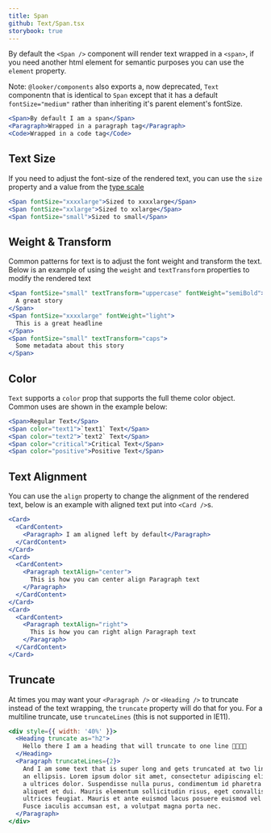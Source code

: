 ```yaml
---
title: Span
github: Text/Span.tsx
storybook: true
---
```


By default the `<Span />` component will render text wrapped in a `<span>`, if you need another html element for semantic purposes you can use the `element` property.

Note: `@looker/components` also exports a, now deprecated, `Text` componentn that is identical to `Span` except that it has a default `fontSize="medium"` rather than inheriting it's parent element's fontSize.

```jsx
<Span>By default I am a span</Span>
<Paragraph>Wrapped in a paragraph tag</Paragraph>
<Code>Wrapped in a code tag</Code>

```

## Text Size

If you need to adjust the font-size of the rendered text, you can use the `size` property and a value from the [type scale](/#!/Typography)

```jsx
<Span fontSize="xxxxlarge">Sized to xxxxlarge</Span>
<Span fontSize="xxlarge">Sized to xxlarge</Span>
<Span fontSize="small">Sized to small</Span>
```

## Weight & Transform

Common patterns for text is to adjust the font weight and transform the text. Below is an example of using the `weight` and `textTransform` properties to modify the rendered text

```jsx
<Span fontSize="small" textTransform="uppercase" fontWeight="semiBold">
  A great story
</Span>
<Span fontSize="xxxxlarge" fontWeight="light">
  This is a great headline
</Span>
<Span fontSize="small" textTransform="caps">
  Some metadata about this story
</Span>
```

## Color

`Text` supports a `color` prop that supports the full theme color object. Common uses are shown in the example below:

```jsx
<Span>Regular Text</Span>
<Span color="text1">`text1` Text</Span>
<Span color="text2">`text2` Text</Span>
<Span color="critical">Critical Text</Span>
<Span color="positive">Positive Text</Span>
```

## Text Alignment

You can use the `align` property to change the alignment of the rendered text, below is an example with aligned text put into `<Card />`s.

```jsx
<Card>
  <CardContent>
    <Paragraph> I am aligned left by default</Paragraph>
  </CardContent>
</Card>
<Card>
  <CardContent>
    <Paragraph textAlign="center">
      This is how you can center align Paragraph text
    </Paragraph>
  </CardContent>
</Card>
<Card>
  <CardContent>
    <Paragraph textAlign="right">
      This is how you can right align Paragraph text
    </Paragraph>
  </CardContent>
</Card>
```

## Truncate

At times you may want your `<Paragraph />` or `<Heading />` to truncate instead of the text wrapping, the `truncate` property will do that for you. For a multiline truncate, use `truncateLines` (this is not supported in IE11).

```jsx
<div style={{ width: '40%' }}>
  <Heading truncate as="h2">
    Hello there I am a heading that will truncate to one line 🍕🥑🍪🥓
  </Heading>
  <Paragraph truncateLines={2}>
    And I am some text that is super long and gets truncated at two lines with
    an ellipsis. Lorem ipsum dolor sit amet, consectetur adipiscing elit. Fusce
    a ultrices dolor. Suspendisse nulla purus, condimentum id pharetra vel,
    aliquet et dui. Mauris elementum sollicitudin risus, eget convallis felis
    ultrices feugiat. Mauris et ante euismod lacus posuere euismod vel eu ipsum.
    Fusce iaculis accumsan est, a volutpat magna porta nec.
  </Paragraph>
</div>
```
